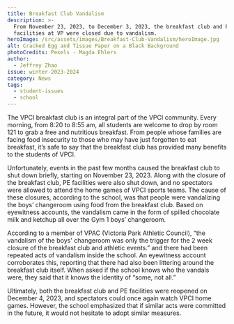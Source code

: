 ```yaml
---
title: Breakfast Club Vandalism
description: >-
  From November 23, 2023, to December 3, 2023, the breakfast club and PE
  facilities at VP were closed due to vandalism.
heroImage: /src/assets/images/Breakfast-Club-Vandalism/heroImage.jpg
alt: Cracked Egg and Tissue Paper on a Black Background
photoCredits: Pexels - Magda Ehlers
author:
  - Jeffrey Zhao
issue: winter-2023-2024
category: News
tags:
  - student-issues
  - school
---
```


The VPCI breakfast club is an integral part of the VPCI community. Every morning, from 8:20 to 8:55 am, all students are welcome to drop by room 121 to grab a free and nutritious breakfast. From people whose families are facing food insecurity to those who may have just forgotten to eat breakfast, it’s safe to say that the breakfast club has provided many benefits to the students of VPCI.

Unfortunately, events in the past few months caused the breakfast club to shut down briefly, starting on November 23, 2023. Along with the closure of the breakfast club, PE facilities were also shut down, and no spectators were allowed to attend the home games of VPCI sports teams. The cause of these closures, according to the school, was that people were vandalizing the boys’ changeroom using food from the breakfast club. Based on eyewitness accounts, the vandalism came in the form of spilled chocolate milk and ketchup all over the Gym 1 boys’ changeroom.

According to a member of VPAC (Victoria Park Athletic Council), “the vandalism of the boys' changeroom was only the trigger for the 2 week closure of the breakfast club and athletic events.” and there had been repeated acts of vandalism inside the school. An eyewitness account corroborates this, reporting that there had also been littering around the breakfast club itself. When asked if the school knows who the vandals were, they said that it knows the identity of “some, not all.”

Ultimately, both the breakfast club and PE facilities were reopened on December 4, 2023, and spectators could once again watch VPCI home games. However, the school emphasized that if similar acts were committed in the future, it would not hesitate to adopt similar measures.
